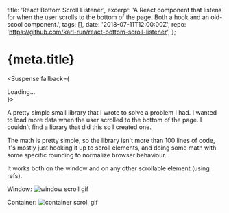   title: 'React Bottom Scroll Listener',
  excerpt:
    'A React component that listens for when the user scrolls to the bottom of the page. Both a hook and an old-scool component.',
  tags: [],
  date: '2018-07-11T12:00:00Z',
  repo: 'https://github.com/karl-run/react-bottom-scroll-listener',
};

# {meta.title}

<Suspense fallback={<div className="mb-4">Loading...</div>}>
  <PackageDownloadCount name="react-bottom-scroll-listener" />
</Suspense>

A pretty simple small library that I wrote to solve a problem I had. I wanted to load more data when
the user scrolled to the bottom of the page. I couldn't find a library that did this so I created one.

The math is pretty simple, so the library isn't more than 100 lines of code, it's mostly just hooking it up to
scroll elements, and doing some math with some specific rounding to normalize browser behaviour.

It works both on the window and on any other scrollable element (using refs).

Window:
![window scroll gif](https://github.com/karl-run/react-bottom-scroll-listener/raw/main/example.gif)

Container:
![container scroll gif](https://github.com/karl-run/react-bottom-scroll-listener/raw/main/example_inner.gif)
